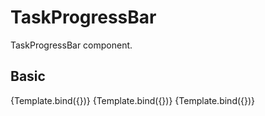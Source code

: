 
<Meta 
    title="Components/Content/TaskProgressBar" 
    component={TaskProgressBar}
/>

# TaskProgressBar
TaskProgressBar component.

<Props of={TaskProgressBar} />



## Basic
<Canvas>
  <Story 
    name="0%"
    args={{
        percentage : 0,
        time : 0
    }}
   >
        {Template.bind({})}
  </Story>
  <Story 
    name="20%"
    args={{
        percentage : 20,
        time : 1
    }}
   >
        {Template.bind({})}
  </Story>
  <Story 
    name="50%"
    args={{
        percentage : 50,
        time : 2
    }}
   >
        {Template.bind({})}
  </Story>
</Canvas>

<ArgsTable story="Basic" />



